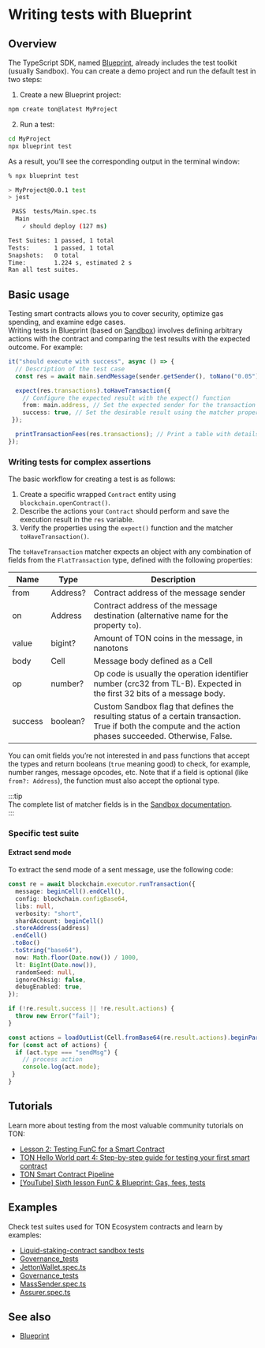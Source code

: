 
# Writing tests with Blueprint

## Overview

The TypeScript SDK, named [Blueprint](/v3/documentation/smart-contracts/getting-started/javascript), already includes the test toolkit (usually Sandbox). You can create a demo project and run the default test in two steps:

1. Create a new Blueprint project:

```bash
npm create ton@latest MyProject
```

2. Run a test:

```bash
cd MyProject
npx blueprint test
```

As a result, you’ll see the corresponding output in the terminal window:

```bash
% npx blueprint test

> MyProject@0.0.1 test
> jest

 PASS  tests/Main.spec.ts
  Main
    ✓ should deploy (127 ms)

Test Suites: 1 passed, 1 total
Tests:       1 passed, 1 total
Snapshots:   0 total
Time:        1.224 s, estimated 2 s
Ran all test suites.
```

## Basic usage

Testing smart contracts allows you to cover security, optimize gas spending, and examine edge cases.  
Writing tests in Blueprint (based on [Sandbox](https://github.com/ton-org/sandbox)) involves defining arbitrary actions with the contract and comparing the test results with the expected outcome. For example:

```typescript
it("should execute with success", async () => {
  // Description of the test case
  const res = await main.sendMessage(sender.getSender(), toNano("0.05")); // Perform an action with the contract and save the result in res

  expect(res.transactions).toHaveTransaction({
    // Configure the expected result with the expect() function
    from: main.address, // Set the expected sender for the transaction
    success: true, // Set the desirable result using the matcher property success
 });

  printTransactionFees(res.transactions); // Print a table with details on spent fees
});
```

### Writing tests for complex assertions

The basic workflow for creating a test is as follows:

1. Create a specific wrapped `Contract` entity using `blockchain.openContract()`.
2. Describe the actions your `Contract` should perform and save the execution result in the `res` variable.
3. Verify the properties using the `expect()` function and the matcher `toHaveTransaction()`.

The `toHaveTransaction` matcher expects an object with any combination of fields from the `FlatTransaction` type, defined with the following properties:

| Name    | Type     | Description                                                                                                                                                |
| ------- | -------- | ---------------------------------------------------------------------------------------------------------------------------------------------------------- |
| from    | Address? | Contract address of the message sender                                                                                                                     |
| on      | Address  | Contract address of the message destination (alternative name for the property `to`).                                                                      |
| value   | bigint?  | Amount of TON coins in the message, in nanotons                                                                                                            |
| body    | Cell     | Message body defined as a Cell                                                                                                                             |
| op      | number?  | Op code is usually the operation identifier number (crc32 from TL-B). Expected in the first 32 bits of a message body.                                     |
| success | boolean? | Custom Sandbox flag that defines the resulting status of a certain transaction. True if both the compute and the action phases succeeded. Otherwise, False. |

You can omit fields you’re not interested in and pass functions that accept the types and return booleans (`true` meaning good) to check, for example, number ranges, message opcodes, etc. Note that if a field is optional (like `from?: Address`), the function must also accept the optional type.

:::tip  
The complete list of matcher fields is in the [Sandbox documentation](https://github.com/ton-org/sandbox#test-a-transaction-with-matcher).  
:::

### Specific test suite

#### Extract send mode

To extract the send mode of a sent message, use the following code:

```ts
const re = await blockchain.executor.runTransaction({
  message: beginCell().endCell(),
  config: blockchain.configBase64,
  libs: null,
  verbosity: "short",
  shardAccount: beginCell()
 .storeAddress(address)
 .endCell()
 .toBoc()
 .toString("base64"),
  now: Math.floor(Date.now()) / 1000,
  lt: BigInt(Date.now()),
  randomSeed: null,
  ignoreChksig: false,
  debugEnabled: true,
});

if (!re.result.success || !re.result.actions) {
  throw new Error("fail");
}

const actions = loadOutList(Cell.fromBase64(re.result.actions).beginParse());
for (const act of actions) {
  if (act.type === "sendMsg") {
    // process action
    console.log(act.mode);
 }
}
```

## Tutorials

Learn more about testing from the most valuable community tutorials on TON:

- [Lesson 2: Testing FunC for a Smart Contract](https://github.com/romanovichim/TonFunClessons_Eng/blob/main/lessons/smartcontract/2lesson/secondlesson.mdx)
- [TON Hello World part 4: Step-by-step guide for testing your first smart contract](https://helloworld.tonstudio.io/04-testing/)
- [TON Smart Contract Pipeline](https://dev.to/roma_i_m/ton-smart-contract-pipeline-write-simple-contract-and-compile-it-4pnh)
- [[YouTube] Sixth lesson FunC & Blueprint: Gas, fees, tests](https://youtu.be/3XIpKZ6wNcg)

## Examples

Check test suites used for TON Ecosystem contracts and learn by examples:

- [Liquid-staking-contract sandbox tests](https://github.com/ton-blockchain/liquid-staking-contract/tree/main/tests)
- [Governance_tests](https://github.com/Trinketer22/governance_tests/blob/master/config_tests/tests/)
- [JettonWallet.spec.ts](https://github.com/EmelyanenkoK/modern_jetton/blob/master/tests/JettonWallet.spec.ts)
- [Governance_tests](https://github.com/Trinketer22/governance_tests/blob/master/elector_tests/tests/complaint-test.fc)
- [MassSender.spec.ts](https://github.com/Gusarich/ton-mass-sender/blob/main/tests/MassSender.spec.ts)
- [Assurer.spec.ts](https://github.com/aSpite/dominant-assurance-contract/blob/main/tests/Assurer.spec.ts)

## See also

- [Blueprint](/v3/documentation/smart-contracts/getting-started/javascript)

<Feedback />

